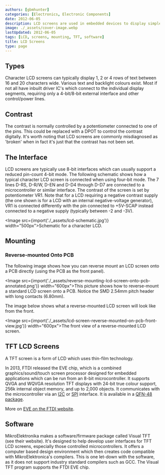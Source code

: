 ```yaml
---
authors: [gbmhunter]
categories: [Electronics, Electronic Components]
date: 2012-06-05
description: LCD screens are used in embedded devices to display simple text and graphics. This page covers the types of LCD screens, MCU interfaces, mounting, and more.
image: ./_assets/cover-image.webp
lastUpdated: 2012-06-05
tags: [LCD, screens, mounting, TFT, software]
title: LCD Screens
type: page
---
```


## Types

Character LCD screens can typically display 1, 2 or 4 rows of text between 16 and 20 characters wide. Various text and backlight colours exist. Most if not all have inbuilt driver IC's which connect to the individual display segments, requiring only a 4-bit/8-bit external interface and other control/power lines.

## Contrast

The contrast is normally controlled by a potentiometer connected to one of the pins. This could be replaced with a DPOT to control the contrast digitally. It's worth noting that LCD screens are commonly misdiagnosed as 'broken' when in fact it's just that the contrast has not been set.

## The Interface

LCD screens are typically use 8-bit interfaces which can usually support a reduced pin-count 4-bit mode. The following schematic shows how a typical character LCD screen is connected when using four-bit mode. The 7 lines D-RS, D-R/W, D-EN and D-D4 through D-D7 are connected to a microcontroller or similar interface. The contrast  of the screen is set by potentiometer VR1. Note that for a LCD requiring a negative contrast supply (the one shown is for a LCD with an internal negative-voltage generator), VR1 is connected differently with the pin connected to +5V-SCAP instead connected to a negative supply (typically between -2 and -3V).

<Image src={import('./_assets/lcd-schematic.jpg')} width="500px">Schematic for a character LCD.</Image>

## Mounting

### Reverse-mounted Onto PCB

The following image shows how you can reverse mount an LCD screen onto a PCB directly (using the PCB as the front panel).

<Image src={import('./_assets/reverse-mounting-lcd-screen-onto-pcb-annotated.png')} width="600px">This picture shows how to reverse-mount a standard LCD screen onto a PCB. Notice the SMD 2.54mm pitch header with long contacts (6.80mm).</Image>

The image below shows what a reverse-mounted LCD screen will look like from the front.

<Image src={import('./_assets/lcd-screen-reverse-mounted-on-pcb-front-view.jpg')} width="600px">The front view of a reverse-mounted LCD screen.</Image>

## TFT LCD Screens

A TFT screen is a form of LCD which uses thin-film technology.

In 2013, FTDI released the EVE chip, which is a combined graphics/sound/touch screen processor designed for embedded applications which can be run from an 8-bit microcontroller. It supports QVGA and WQVGA resolution TFT displays with 24-bit true colour support, 256k internal object memory, and up to 2,000 objects. It communicates with the microcontroller via an [I2C](/electronics/communication-protocols/i2c-communication-protocol/) or [SPI](/electronics/communication-protocols/spi-communication-protocol/) interface. It is available in a [QFN-48 package](/pcb-design/component-packages/qfn-component-package/).

More on [EVE on the FTDI website](http://www.ftdichip.com/EVE.htm).

## Software

MikroElektronika makes a software/firmware package called Visual TFT (see their website). It's designed to help develop user interfaces for TFT LCD screens, especially those controlled microcontrollers. It offers a computer based design environment which then creates code compatible with MikroElektronica's compilers. This is one let-down with the software, as it does not support industry standard compilers such as GCC. The Visual TFT program supports the FTDI EVE chip.
